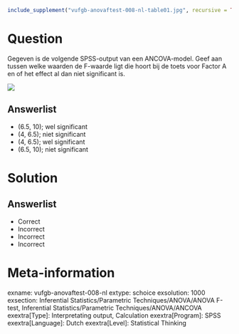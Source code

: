 ```{r, echo = FALSE, results = "hide"}
include_supplement("vufgb-anovaftest-008-nl-table01.jpg", recursive = TRUE)
```

Question
========

Gegeven is de volgende SPSS-output van een ANCOVA-model.  Geef aan tussen welke waarden de F-waarde ligt die hoort bij de toets voor Factor A en of het effect al dan niet significant is.

![](vufgb-anovaftest-008-nl-table01.jpg)
  
Answerlist
----------
* (6.5, 10); wel significant
* (4, 6.5); niet significant
* (4, 6.5); wel significant
* (6.5, 10); niet significant


Solution
========

Answerlist
----------
* Correct
* Incorrect
* Incorrect
* Incorrect

Meta-information
================
exname: vufgb-anovaftest-008-nl
extype: schoice
exsolution: 1000
exsection: Inferential Statistics/Parametric Techniques/ANOVA/ANOVA F-test, Inferential Statistics/Parametric Techniques/ANOVA/ANCOVA
exextra[Type]: Interpretating output, Calculation
exextra[Program]: SPSS
exextra[Language]: Dutch
exextra[Level]: Statistical Thinking